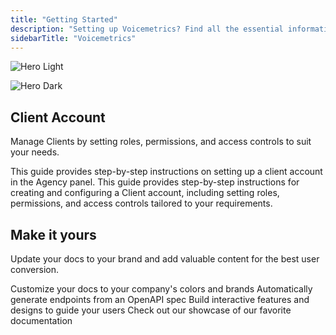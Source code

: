 ```yaml
---
title: "Getting Started"
description: "Setting up Voicemetrics? Find all the essential information to get started here."
sidebarTitle: "Voicemetrics"
---
```


<img
  className="block dark:hidden"
  src="/images/hero-light.png"
  alt="Hero Light"
/>

<img
  className="hidden dark:block"
  src="/VM_Favicon_Green-Color.png"
  alt="Hero Dark"
  title=""
/>

## Client Account

Manage Clients by setting roles, permissions, and access controls to suit your needs.

<CardGroup cols={2}>
  <Card title="How do I create a Client Account?" icon="pen-to-square" href="https://support.voicemetrics.ai/a/solutions/articles/1070000118504">
    This guide provides step-by-step instructions on setting up a client account in the Agency panel.
  </Card>
  <Card title="Setting Up a Client Account" icon="image" href="https://mintlify.com/docs/development">
    This guide provides step-by-step instructions for creating and configuring a Client account, including setting roles, permissions, and access controls tailored to your requirements.
  </Card>
</CardGroup>

## Make it yours

Update your docs to your brand and add valuable content for the best user conversion.

<CardGroup cols={2}>
  <Card title="Customize Style" icon="palette" href="https://mintlify.com/docs/settings/global">
    Customize your docs to your company's colors and brands
  </Card>
  <Card title="Reference APIs" icon="code" href="https://mintlify.com/docs/api-playground/openapi">
    Automatically generate endpoints from an OpenAPI spec
  </Card>
  <Card title="Add Components" icon="screwdriver-wrench" href="https://mintlify.com/docs/content/components/accordions">
    Build interactive features and designs to guide your users
  </Card>
  <Card title="Get Inspiration" icon="stars" href="https://mintlify.com/customers">
    Check out our showcase of our favorite documentation
  </Card>
</CardGroup>